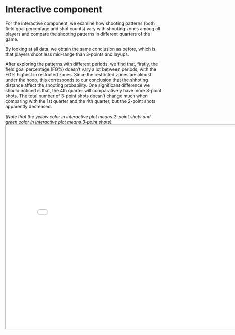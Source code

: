 # Interactive component

For the interactive component, we examine how shooting patterns (both field goal percentage and shot counts) vary with shooting zones among all players and compare the shooting patterns in different quarters of the game.

By looking at all data, we obtain the same conclusion as before, which is that players shoot less mid-range than 3-points and layups.

After exploring the patterns with different periods, we find that, firstly, the field goal percentage (FG%) doesn't vary a lot between periods, with the FG% highest in restricted zones. Since the restricted zones are almost under the hoop, this corresponds to our conclusion that the shhoting distance affect the shooting probability. One significant difference we should noticed is that, the 4th quarter will comparatively have more 3-point shots. The total number of 3-point shots doesn't change much when comparing with the 1st quarter and the 4th quarter, but the 2-point shots apparently decreased. 


*(Note that the yellow color in interactive plot means 2-point shots and green color in interactive plot means 3-point shots).*
<iframe src="06-interactive.html" width="800" height="650"></iframe>

